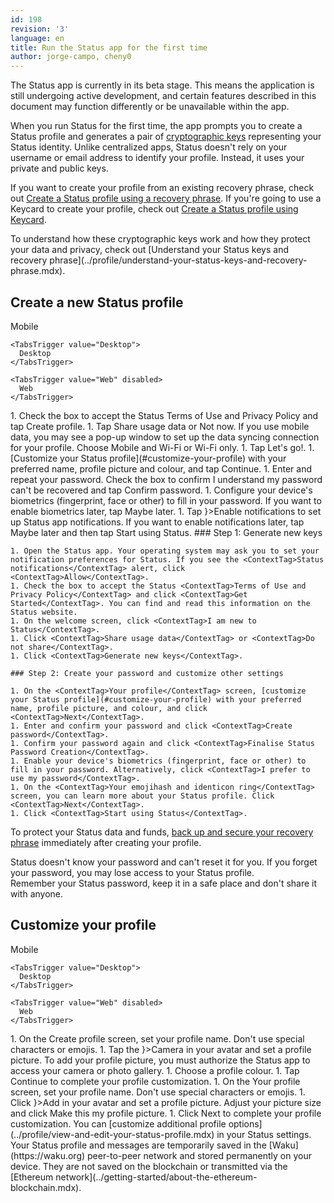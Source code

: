 ```yaml
---
id: 198
revision: '3'
language: en
title: Run the Status app for the first time
author: jorge-campo, cheny0
---
```


<Admonition type="beta" status="Status app is currently in beta stage">
  The Status app is currently in its beta stage. This means the application is still undergoing active development, and certain features described in this document may function differently or be unavailable within the app.
</Admonition>

When you run Status for the first time, the app prompts you to create a Status profile and generates a pair of [cryptographic keys](../profile/understand-your-status-keys-and-recovery-phrase.mdx) representing your Status identity. Unlike centralized apps, Status doesn't rely on your username or email address to identify your profile. Instead, it uses your private and public keys.

If you want to create your profile from an existing recovery phrase, check out [Create a Status profile using a recovery phrase](./create-a-status-profile-using-a-recovery-phrase.mdx). If you're going to use a Keycard to create your profile, check out [Create a Status profile using Keycard](../keycard/create-a-status-profile-using-keycard.mdx).

<Admonition type="info">
  To understand how these cryptographic keys work and how they protect your data and privacy, check out [Understand your Status keys and recovery phrase](../profile/understand-your-status-keys-and-recovery-phrase.mdx).
</Admonition>

## Create a new Status profile

<Tabs defaultValue="Mobile">
  <TabsList size={32}>
    <TabsTrigger value="Mobile">
      Mobile
    </TabsTrigger>

    <TabsTrigger value="Desktop">
      Desktop
    </TabsTrigger>

    <TabsTrigger value="Web" disabled>
      Web
    </TabsTrigger>
  </TabsList>

  <TabsContent value="Mobile">
    1. Check the box to accept the Status <ContextTag>Terms of Use and Privacy Policy</ContextTag> and tap <ContextTag>Create profile</ContextTag>.
    1. Tap <ContextTag>Share usage data</ContextTag> or <ContextTag>Not now</ContextTag>. If you use mobile data, you may see a pop-up window to set up the data syncing connection for your profile. Choose <ContextTag>Mobile and Wi-Fi</ContextTag> or <ContextTag>Wi-Fi only</ContextTag>.
    1. Tap <ContextTag>Let's go!</ContextTag>.
    1. [Customize your Status profile](#customize-your-profile) with your preferred name, profile picture and colour, and tap <ContextTag>Continue</ContextTag>.
    1. Enter and repeat your password. Check the box to confirm <ContextTag>I understand my password can't be recovered</ContextTag> and tap <ContextTag>Confirm password</ContextTag>.
    1. Configure your device's biometrics (fingerprint, face or other) to fill in your password. If you want to enable biometrics later, tap <ContextTag>Maybe later</ContextTag>.
    1. Tap <ContextTag icon={<NotificationsIcon />}>Enable notifications</ContextTag> to set up Status app notifications. If you want to enable notifications later, tap <ContextTag>Maybe later</ContextTag> and then tap <ContextTag>Start using Status</ContextTag>.
  </TabsContent>

  <TabsContent value="Desktop">
    ### Step 1: Generate new keys

    1. Open the Status app. Your operating system may ask you to set your notification preferences for Status. If you see the <ContextTag>Status notifications</ContextTag> alert, click <ContextTag>Allow</ContextTag>.
    1. Check the box to accept the Status <ContextTag>Terms of Use and Privacy Policy</ContextTag> and click <ContextTag>Get Started</ContextTag>. You can find and read this information on the Status website.
    1. On the welcome screen, click <ContextTag>I am new to Status</ContextTag>.
    1. Click <ContextTag>Share usage data</ContextTag> or <ContextTag>Do not share</ContextTag>.
    1. Click <ContextTag>Generate new keys</ContextTag>.

    ### Step 2: Create your password and customize other settings

    1. On the <ContextTag>Your profile</ContextTag> screen, [customize your Status profile](#customize-your-profile) with your preferred name, profile picture, and colour, and click <ContextTag>Next</ContextTag>.
    1. Enter and confirm your password and click <ContextTag>Create password</ContextTag>.
    1. Confirm your password again and click <ContextTag>Finalise Status Password Creation</ContextTag>.
    1. Enable your device's biometrics (fingerprint, face or other) to fill in your password. Alternatively, click <ContextTag>I prefer to use my password</ContextTag>.
    1. On the <ContextTag>Your emojihash and identicon ring</ContextTag> screen, you can learn more about your Status profile. Click <ContextTag>Next</ContextTag>.
    1. Click <ContextTag>Start using Status</ContextTag>.
  </TabsContent>
</Tabs>

To protect your Status data and funds, [back up and secure your recovery phrase](../profile/back-up-and-secure-your-recovery-phrase.mdx) immediately after creating your profile.

<Admonition type="caution">
  Status doesn't know your password and can't reset it for you. If you forget
  your password, you may lose access to your Status profile. <br /> Remember your Status password, keep it in a safe place and don't share it with
  anyone.
</Admonition>

## Customize your profile

<Tabs defaultValue="Mobile">
  <TabsList size={32}>
    <TabsTrigger value="Mobile">
      Mobile
    </TabsTrigger>

    <TabsTrigger value="Desktop">
      Desktop
    </TabsTrigger>

    <TabsTrigger value="Web" disabled>
      Web
    </TabsTrigger>
  </TabsList>

  <TabsContent value="Mobile">
    1. On the <ContextTag>Create profile</ContextTag> screen, set your profile name. Don't use special characters or emojis.
    1. Tap the <ContextTag icon={<CameraIcon />}>Camera</ContextTag> in your avatar and set a profile picture. To add your profile picture, you must authorize the Status app to access your camera or photo gallery.
    1. Choose a profile colour.
    1. Tap <ContextTag>Continue</ContextTag> to complete your profile customization.
  </TabsContent>

  <TabsContent value="Desktop">
    1. On the <ContextTag>Your profile</ContextTag> screen, set your profile name. Don't use special characters or emojis.
    1. Click <ContextTag icon={<AddCircleDesktopIcon />}>Add</ContextTag> in your avatar and set a profile picture. Adjust your picture size and click <ContextTag>Make this my profile picture</ContextTag>.
    1. Click <ContextTag>Next</ContextTag> to complete your profile customization.
  </TabsContent>
</Tabs>

<Admonition type="tip">
  You can [customize additional profile options](../profile/view-and-edit-your-status-profile.mdx) in your Status settings.
</Admonition>

<Admonition type="info">
  Your Status profile and messages are temporarily saved in the [Waku](https://waku.org)<ExternalIcon /> peer-to-peer network and stored permanently on your device. They are not saved on the blockchain or transmitted via the [Ethereum network](../getting-started/about-the-ethereum-blockchain.mdx).
</Admonition>
